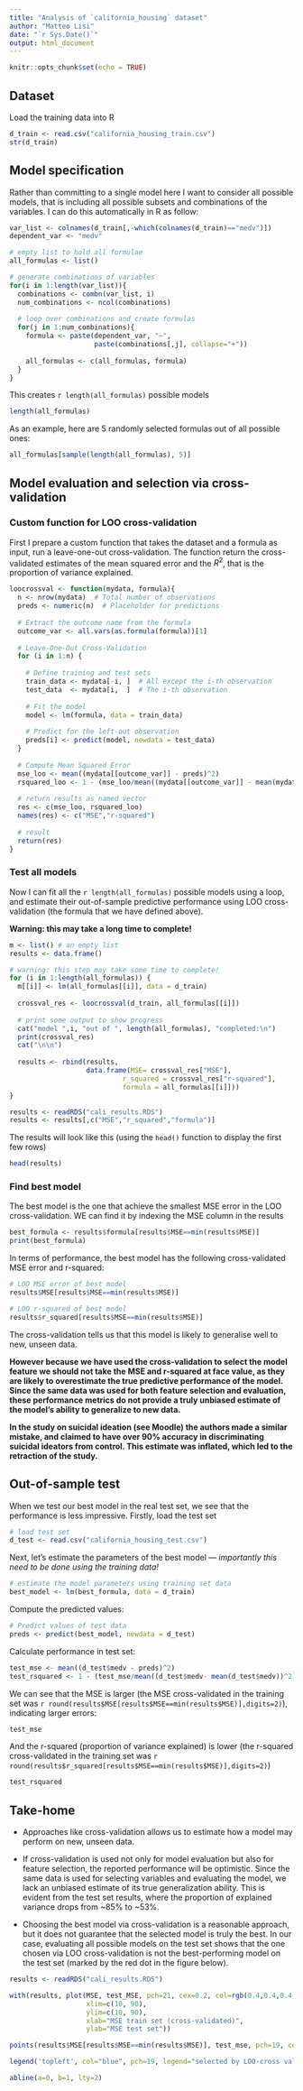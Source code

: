 ```yaml
---
title: "Analysis of `california_housing` dataset"
author: "Matteo Lisi"
date: "`r Sys.Date()`"
output: html_document
---
```


```r
knitr::opts_chunk$set(echo = TRUE)
```

## Dataset

Load the training data into R

```r
d_train <- read.csv("california_housing_train.csv")
str(d_train)
```


## Model specification

Rather than committing to a single model here I want to consider all possible models, that is including all possible subsets and combinations of the variables. I can do this automatically in R as follow:

```r

var_list <- colnames(d_train[,-which(colnames(d_train)=="medv")])
dependent_var <- "medv"

# empty list to hold all formulae
all_formulas <- list()

# generate combinations of variables
for(i in 1:length(var_list)){
  combinations <- combn(var_list, i)
  num_combinations <- ncol(combinations)
  
  # loop over combinations and create formulas
  for(j in 1:num_combinations){
    formula <- paste(dependent_var, "~", 
                     paste(combinations[,j], collapse="+"))
    
    all_formulas <- c(all_formulas, formula)
  }
}

```


This creates `r length(all_formulas)` possible models

```r
length(all_formulas)
```

As an example, here are 5 randomly selected formulas out of all possible ones:

```r
all_formulas[sample(length(all_formulas), 5)]
```

## Model evaluation and selection via cross-validation

### Custom function for LOO cross-validation

First I prepare a custom function that takes the dataset and a formula as input, run a leave-one-out cross-validation. The function return the cross-validated estimates of the mean squared error and the $R^2$, that is the proportion of variance explained.

```r
loocrossval <- function(mydata, formula){
  n <- nrow(mydata)  # Total number of observations
  preds <- numeric(n)  # Placeholder for predictions
  
  # Extract the outcome name from the formula
  outcome_var <- all.vars(as.formula(formula))[1]
  
  # Leave-One-Out Cross-Validation
  for (i in 1:n) {
    
    # Define training and test sets
    train_data <- mydata[-i, ]  # All except the i-th observation
    test_data  <- mydata[i,  ]  # The i-th observation
    
    # Fit the model
    model <- lm(formula, data = train_data)
    
    # Predict for the left-out observation
    preds[i] <- predict(model, newdata = test_data)
  }
  
  # Compute Mean Squared Error
  mse_loo <- mean((mydata[[outcome_var]] - preds)^2)
  rsquared_loo <- 1 - (mse_loo/mean((mydata[[outcome_var]] - mean(mydata[[outcome_var]]))^2))
  
  # return results as named vector
  res <- c(mse_loo, rsquared_loo)
  names(res) <- c("MSE","r-squared")
  
  # result
  return(res)
}

```

### Test all models

Now I can fit all the `r length(all_formulas)` possible models using a loop, and estimate their out-of-sample predictive performance using LOO cross-validation (the formula that we have defined above).

**Warning: this may take a long time to complete!**

```r

m <- list() # an empty list
results <- data.frame()

# warning: this step may take some time to complete!
for (i in 1:length(all_formulas)) {
  m[[i]] <- lm(all_formulas[[i]], data = d_train)
  
  crossval_res <- loocrossval(d_train, all_formulas[[i]])
  
  # print some output to show progress
  cat("model ",i, "out of ", length(all_formulas), "completed:\n")
  print(crossval_res)
  cat("\n\n")
  
  results <- rbind(results, 
                   data.frame(MSE= crossval_res["MSE"],
                            r_squared = crossval_res["r-squared"],
                            formula = all_formulas[[i]]))
}

```

```r

results <- readRDS("cali_results.RDS")
results <- results[,c("MSE","r_squared","formula")]

```

The results will look like this (using the `head()` function to display the first few rows)

```r
head(results)

```


### Find best model

The best model is the one that achieve the smallest MSE error in the LOO cross-validation. WE can find it by indexing the MSE column in the results

```r
best_formula <- results$formula[results$MSE==min(results$MSE)]
print(best_formula)
```

In terms of performance, the best model has the following cross-validated MSE error and r-squared:

```r
# LOO MSE error of best model
results$MSE[results$MSE==min(results$MSE)]

# LOO r-squared of best model
results$r_squared[results$MSE==min(results$MSE)]
```

The cross-validation tells us that this model is likely to generalise well to new, unseen data. 

**However because we have used the cross-validation to select the model feature  we should not take the MSE and r-squared at face value, as they are likely to overestimate the true predictive performance of the model. Since the same data was used for both feature selection and evaluation, these performance metrics do not provide a truly unbiased estimate of the model’s ability to generalize to new data.**

**In the study on suicidal ideation (see Moodle) the authors made a similar mistake, and claimed to have over 90% accuracy in discriminating suicidal ideators from control. This estimate was inflated, which led to the retraction of the study.**

## Out-of-sample test

When we test our best model in the real test set, we see that the performance is less impressive. Firstly, load the test set

```r
# load test set
d_test <- read.csv("california_housing_test.csv")

```

Next, let's estimate the parameters of the best model --- _importantly this need to be done using the training data!_

```r
# estimate the model parameters using training set data
best_model <- lm(best_formula, data = d_train)

```

Compute the predicted values:

```r
# Predict values of test data
preds <- predict(best_model, newdata = d_test)

```

Calculate performance in test set:

```r
test_mse <- mean((d_test$medv - preds)^2)
test_rsquared <- 1 - (test_mse/mean((d_test$medv- mean(d_test$medv))^2))
```

We can see that the MSE is larger (the MSE cross-validated in the training set was `r round(results$MSE[results$MSE==min(results$MSE)],digits=2)`), indicating larger errors:

```r
test_mse
```

And the r-squared (proportion of variance explained) is lower (the r-squared cross-validated in the training set was `r round(results$r_squared[results$MSE==min(results$MSE)],digits=2)`)

```r
test_rsquared
```


## Take-home

- Approaches like cross-validation allows us to estimate how a model may perform on new, unseen data.

-  If cross-validation is used not only for model evaluation but also for feature selection, the reported performance will be optimistic. Since the same data is used for selecting variables and evaluating the model, we lack an unbiased estimate of its true generalization ability. This is evident from the test set results, where the proportion of explained variance drops from ~85% to ~53%.

- Choosing the best model via cross-validation is a reasonable approach, but it does not guarantee that the selected model is truly the best. In our case, evaluating all possible models on the test set shows that the one chosen via LOO cross-validation is not the best-performing model on the test set (marked by the red dot in the figure below).


```r

results <- readRDS("cali_results.RDS")

with(results, plot(MSE, test_MSE, pch=21, cex=0.2, col=rgb(0.4,0.4,0.4,0.5), 
                   xlim=c(10, 90), 
                   ylim=c(10, 90),
                   xlab="MSE train set (cross-validated)",
                   ylab="MSE test set"))

points(results$MSE[results$MSE==min(results$MSE)], test_mse, pch=19, col="blue")

legend('topleft', col="blue", pch=19, legend="selected by LOO-cross validation", bty="n")

abline(a=0, b=1, lty=2)

```






